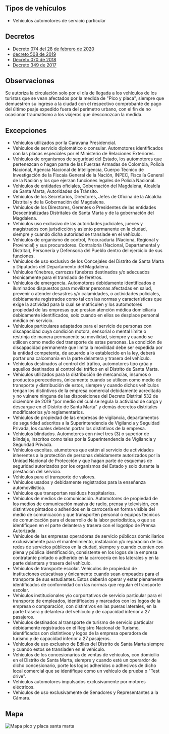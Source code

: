 ## Tipos de vehículos

- Vehículos automotores de servicio particular

## Decretos

- [Decreto 074 del 28 de febrero de 2020](/santa-marta/decreto-074-del-28-de-febrero-de-2020.pdf)
- [decreto 508 de 2019](https://www.santamarta.gov.co/sites/default/files/decreto_508_de_4_dic_2019.pdf)
- [Decreto 070 de 2018](/santa-marta/decreto-070-de-2018.pdf)
- [Decreto 349 de 2017](/santa-marta/decreto-349-de-2017.pdf)

## Observaciones

Se autoriza la circulación solo por el día de llegada a los vehículos de los turistas que se vean afectados por la medida de "Pico y placa", siempre que demuestren su ingreso a la ciudad con el respectivo comprobante de pago del último peaje expedido fuera del perímetro urbano, con el fin de no ocasionar traumatismo a los viajeros que desconozcan la medida.

## Excepciones

- Vehículos utilizados por la Caravana Presidencial.
- Vehículos de servicio diplomático o consular. Automotores identificados con las placas especiales por el Ministerio de Relaciones Exteriores.
- Vehículos de organismos de seguridad del Estado, los automotores que pertenezcan o hagan parte de las Fuerzas Armadas de Colombia, Policía Nacional, Agencia Nacional de Inteligencia, Cuerpo Técnico de Investigación de la Fiscaía General de la Nación, INPEC, Fiscalía General de la Nación y los que ejerzan funciones legales de Policía Nacional.
- Vehículos de entidades oficiales, Gobernación del Magdalena, Alcaldía de Santa Marta, Autoridades de Tránsito.
- Vehículos de los Secretarios, Directores, Jefes de Oficina de la Alcaldía Distrital y de la Gobernación del Magdalena.
- Vehículos de los Directores, Gerentes o Presidentes de las entidades Descentralizadas Distritales de Santa Marta y de la gobernación del Magdalena.
- Vehículos uso exclusivo de las autoridades judiciales, jueces y magistrados con jurisdicción y asiento permanente en la ciudad, siempre y cuando dicha autoridad se translade en el vehículo.
- Vehículos de organismo de control, Procuraduría (Naciona, Regional y Provincial) y sus procuradores. Contraloría (Nacional, Departamental y Distrital), Personería y Defensoría del Pueblo dentro del ejercicio de sus funciones.
- Vehículos de uso exclusivo de los Concejales del Distrito de Santa Marta y Diputados del Departamento del Magdalena.
- Vehículos fúnebres, carrozas fúnebres destinados y/o adecuados técnicamente para el translado de ferétros.
- Vehículos de emergencia. Automotores debidamente identificados e iluminados dispuestos para movilizar personas afectadas en salud, prevenir o atender desastres y/o calamidades, o actividades policiales, debidamente registrados como tal con las normas y características que exige la actividad para la cual se matriculen y los automotores propiedad de las empresas que prestan atención médica domiciliaria debidamente identificados, solo cuando en ellos se desplace personal médico en servicio.
- Vehículos particulares adaptados para el servicio de personas con discapacidad cuya condición motora, sensorial o mental límite o restrinja de manera permanente su movilidad, siempre y cuando se utilicen como medio ded transporte de estas personas. La condición de discapacidad permanente que limita la movilidad debe ser expedida por la entidad competente, de acuerdo a lo establecido en la ley, deberá portar una calcomanía en la parte delantera y trasera del vehículo.
- Vehículos destinados al control del tráfico, automotores tipo grúa y aquellos destinados al control del tráfico en el Distrito de Santa Marta.
- Vehículos utilizados para la distribución de mercancías, insumos o productos perecederos, únicamente cuando se utilicen como medio de transporte y distribución de estos, siempre y cuando dichos vehículos tengan los distintivos de la empresa comercial debidamente acreditada y no vulnere ninguna de las disposiciones del Decreto Distrital 532 de diciembre de 2019 "por medio del cual se regula la actividad de carga y descargue en el Distrito de Santa Marta" y demás decretos distritales modificatorios y/o reglamentarios.
- Vehículos de propiedad de las empresas de vigilancia, departamentos de seguridad adscritos a la Superintendencia de Vigilancia y Seguidad Privada, los cuales deberán portar los distintivos de la empresa.
- Vehículos blindados. Automotores con nivel tres (3) o superior de blindaje, inscritos como tales por la Superintendencia de Vigilancia y Seguridad Privada.
- Vehículos escoltas. atumotores que estén al servicio de actividades inherentes a la protectión de personas debidamente autorizados por la Unidad Nacional de Protección y que hagan parte de esquemas de seguridad autorizados por los organismos del Estado y solo durante la prestación del servicio.
- Vehículos para el transporte de valores.
- Vehículos usados y debidamente registrados para la enseñanza automovilística.
- Vehículos que transportan residuos hospitalarios.
- Vehículos de medios de comunicación. Automotores de propiedad de los medios de comunicación masiva de radio, prensa y televisión, con distintivos pintados o adheridos en la carrocería en forma visible del medio de comunicacón y que transporten personal o equipos técnicos de comunicación para el desarrollo de la labor periodística, o que se identifiquen en el parte delantera y trasera con el logotipo de Prensa Autorizada.
- Vehículos de las empresas operadoras de servicio públicos domiciliarios exclusivamente para el mantenimiento, instalación y/o reparación de las redes de servicios públicos en la ciudad, siempre y cuando cuenten con plena y pública identificación, consistente en los logos de la empresa contratante pintado o adherido en la carrocería en los laterales y en la parte delantera y trasera del vehículo.
- Vehículos de transporte escolar. Vehículos de propiedad de instituciones educativas y únicamente cuando sean empeados para el transporte de sus estudiantes. Estos deberán operar y estar plenamente identificados de conformidad con las normas que regulan el transporte escolar.
- Vehículos institucionales y/o corportativos de servicio particular para el transporte de empleados, identificados y marcados con los logos de la empresa o comparación, con distintivos en las pueras laterales, en la parte trasera y delantera del vehículo y de capacidad inferior a 27 pasajeros.
- Vehículos destinados al transporte de turismo de servicio particular debidamente registrados en el Registro Nacional de Turismo, identificados con distintivos y logos de la empresa operadora de turismo y de capacidad inferior a 27 pasajeros.
- Vehículos de uso exclusivo de Ediles del Distrito de Santa Marta siempre y cuando estos se transladen en el vehículo.
- Vehículos de los concesionarios de ventas de vehículos, con domicilio en el Distrito de Santa Marta, siempre y cuando esté un operardor de dicho concesionario, porte los logos adheridos o adhesivos de dicho local comercial que se identifique como un vehículo de prueba o "Test drive".
- Vehículos automotores impulsados exclusivamente por motores eléctricos.
- Vehículos de uso exclusivamente de Senadores y Representantes a la Cámara.

## Mapa

<Image
  alt="Mapa pico y placa santa marta"
  src="/santa-marta/mapa-pico-y-placa-santa-marta.jpg"
  width={463}
  height={622}
/>
